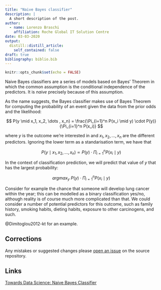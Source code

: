 ```yaml
---
title: "Naive Bayes classifier"
description: |
  A short description of the post.
author:
  - name: Lorenzo Braschi
    affiliation: Roche Global IT Solution Centre
date: 03-03-2020
output:
  distill::distill_article:
    self_contained: false
draft: true
bibliography: biblio.bib
---
```


```r
knitr::opts_chunk$set(echo = FALSE)
```

Naive Bayes classifiers are a series of models based on Bayes' Theorem in which the common assumption is the conditional independence of the predictors. It is _naive_ precisely because of this assumption. 

As the name suggests, the Bayes classifier makes use of Bayes Theorem for computing the probability of an event given the data from the prior odds and the likelihood: 

$$
P(y \mid x_1, x_2, \dots , x_n) = \frac{\Pi_{i=1}^n P(x_i \mid y) \cdot P(y)}{\Pi_{i=1}^n P(x_i)}
$$

where $y$ is the outcome we're interested in and $x_1, x_2, \dots , x_n$ are the different predictors. Ignoring the lower term as a standarisation term, we have that 

$$
P(y \mid x_1, x_2, \dots , x_n) \propto P(y) \cdot \Pi_{i=1}^n P(x_i \mid y)
$$

In the context of classification prediction, we will predict that value of $y$ that has the largest probability: 

$$
argmax_y ~ P(y) \cdot \Pi_{i=1}^n P(x_i \mid y)
$$



Consider for example the chance that someone will develop lung cancer within the year; this can be modelled as a binary classification yes/no, although reality is of course much more complicated than that. We could consider a number of potential predictors for this outcome, such as family history, smoking habits, dieting habits, exposure to other carcinogens, and such. 

<aside>
@Dimitoglou2012-kt for an example.
</aside>

## Corrections {.appendix}


Any mistakes or suggested changes please [open an issue](https://github.com/Lornebradia/r-experiments/issues/new) on the source repository. 

## Links {.appendix}

[Towards Data Science: Naive Bayes Classifier](https://towardsdatascience.com/naive-bayes-classifier-81d512f50a7c)
